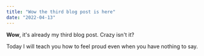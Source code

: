 ```yaml
---
title: "Wow the third blog post is here"
date: "2022-04-13"
---
```


**Wow**, it's already my third blog post. Crazy isn't it?

Today I will teach you how to feel proud even when you have nothing to say.